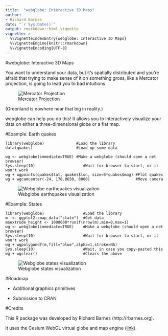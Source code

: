 ```yaml
---
title:  "webglobe: Interactive 3D Maps"
author:
- Richard Barnes
date: "`r Sys.Date()`"
output: rmarkdown::html_vignette
vignette: >
  %\VignetteIndexEntry{webglobe: Interactive 3D Maps}
  %\VignetteEngine{knitr::rmarkdown}
  %\VignetteEncoding{UTF-8}
---
```


#webglobe: Interactive 3D Maps

You want to understand your data, but it's spatially distributed and you're
afraid that trying to make sense of it on something gross, like a Mercator
projection, is going to lead you to bad intuitions.

![Mercator Projection](mercator.png)

(Greenland is nowhere near that big in reality.)

webglobe can help you do this! It allows you to interactively visualize your
data on either a three-dimensional globe or a flat map.

#Example: Earth quakes

    library(webglobe)              #Load the library
    data(quakes)                   #Load up some data

    wg <- webglobe(immediate=TRUE) #Make a webglobe (should open a net browser)
    Sys.sleep(10)                     #Wait for browser to start, or it won't work
    wg + wgpoints(quakes$lat, quakes$lon, size=5*quakes$mag) #Plot quakes
    wg + wgcamcenter(-24, 178.0650, 8000)                    #Move camera

![Webglobe earthquakes visualization](webglobe_quakes.png)

#Example: States

    library(webglobe)                 #Load the library
    m  <- ggplot2::map_data("state")  #Get data
    m$extrude_height <- 1000000*runif(nrow(m),min=0,max=1)
    wg <- webglobe(immediate=TRUE)    #Make a webglobe (should open a net browser)
    Sys.sleep(10)                     #Wait for browser to start, or it won't work
    wg + wgpolygondf(m,fill="blue",alpha=1,stroke=NA)
    Sys.sleep(10)                     #Wait, in case you copy-pasted this
    wg + wgclear()                    #Clears the above

![Webglobe states visualization](webglobe_states.png)



#Roadmap

* Additional graphics primitives

* Submission to CRAN



#Credits

This R package was developed by Richard Barnes (http://rbarnes.org).

It uses the Cesium WebGL virtual globe and map engine ([link](https://cesiumjs.org/)).
